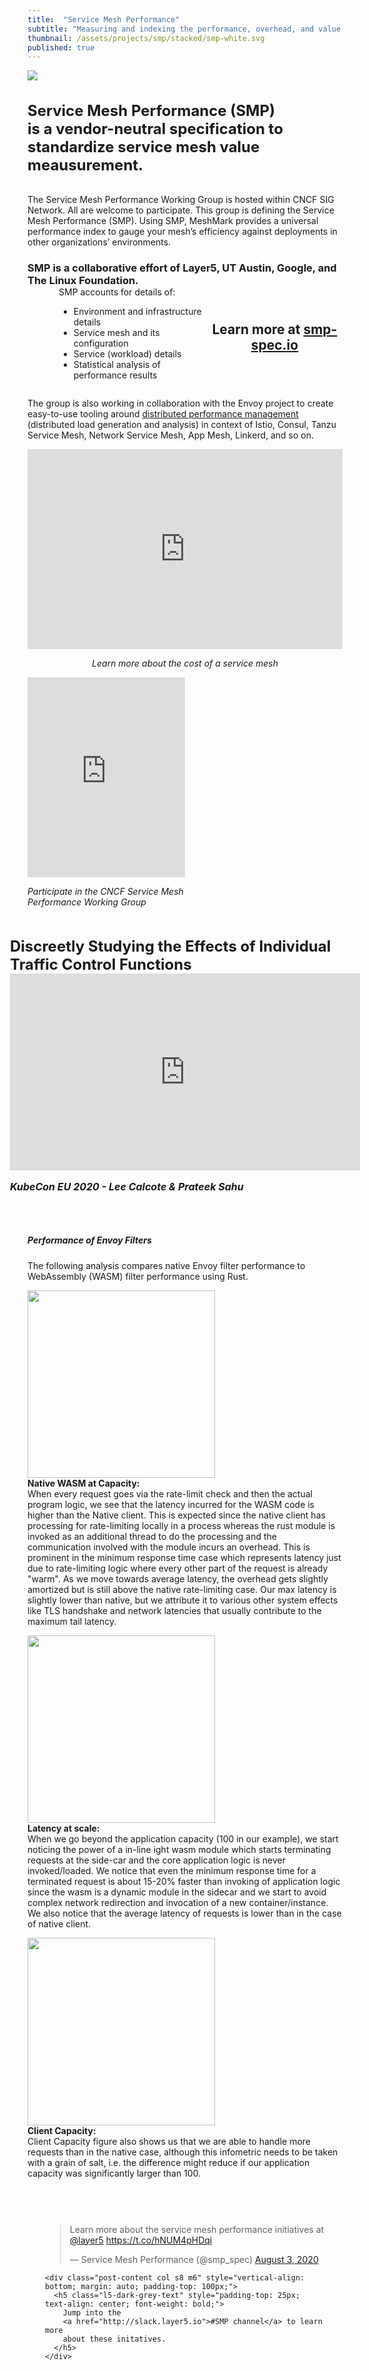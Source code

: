 ```yaml
---
title:  "Service Mesh Performance"
subtitle: "Measuring and indexing the performance, overhead, and value of the world's service mesh deployments."
thumbnail: /assets/projects/smp/stacked/smp-white.svg
published: true
---
```



<ProjectWrapper>

<div>
  <img src={smp} className="image-left" />
  <div className="center">
    <h4 class="black-text center" style="font-size:1.5rem">
    Service Mesh Performance (SMP)<br /> is a vendor-neutral specification to <br />
    <strong>standardize service mesh value meausurement</strong>.
    </h4>
  </div>
</div>

<p>The Service Mesh Performance Working Group is hosted within CNCF SIG Network. All are welcome to participate. This group is defining the Service Mesh Performance (SMP). Using SMP, MeshMark provides a universal performance index to gauge your mesh’s efficiency against deployments in other organizations’ environments.</p>
<h3 class="center">SMP is a collaborative effort of Layer5, UT Austin, Google, and The Linux Foundation.</h3>

<div style="margin-left: 50px; margin-top: -30px; display: flex; justify-content: flex-start center">
  <div>
    <p>SMP accounts for details of:</p>
    <ul class="bullet">
        <li>Environment and infrastructure details</li>
        <li>Service mesh and its configuration</li>
        <li>Service (workload) details</li>
        <li>Statistical analysis of performance results</li>
    </ul>
  </div>
  <div style="margin:auto;">
    <h2 class="l5-dark-grey-text" style="text-align: center;font-weight: bold;">
    Learn more at <a href="https://smp-spec.io">smp-spec.io</a></h2>
  </div>
</div>
<p>The group is also working in collaboration with the Envoy project to create easy-to-use tooling around <a href="/projects/service-mesh-distributed-performance-management">distributed performance management</a> (distributed load generation and analysis) in context of Istio, Consul, Tanzu Service Mesh, Network Service Mesh, App Mesh, Linkerd, and so on.</p>

<div class="row">
  <div class="col s12 m6" style="
      display: flex; height: auto; flex-direction: column;
      flex-flow: column; vertical-align: top; text-align: center;
      position: relative;">
    <iframe
      width="100%" height="320px" src="https://www.youtube.com/embed/LxP-yHrKL4M"
      frameborder="0" allow="accelerometer; autoplay; encrypted-media; gyroscope; picture-in-picture"
      allowfullscreen>
    </iframe>
    <p><i>Learn more about the cost of a service mesh</i></p>
  </div>
  <div class="half-col" style="max-width:50%">
    <iframe
      src="https://docs.google.com/presentation/d/e/2PACX-1vSWhREOZIfJqTG8jHtitgb5e-OAHC7E8EMmoVCaTRmC8b_itHkeFUNKcBVn9oaTpX5ozYvlhscvBXiK/embed?start=false&loop=false&delayms=3000"
      frameborder="0" width="100%" height="320" allowfullscreen="true" mozallowfullscreen="true"
      webkitallowfullscreen="true">
      </iframe>
      <p><i>Participate in the CNCF Service Mesh Performance Working Group</i></p>
  </div>
</div>



<div style="display: flex; justify-content:center;">
  <h4 class="black-text center" style="font-size: 1.5rem;">
    Discreetly Studying the Effects of Individual Traffic Control Functions
    <iframe style="margin: auto;" width="560" height="315" src="https://www.youtube.com/embed/rgnb0-ntPko"
      frameborder="0" allow="accelerometer; autoplay; encrypted-media; gyroscope; picture-in-picture"allowfullscreen>
    </iframe>        
  <p style="font-size: 1rem;"><i>KubeCon EU 2020 - Lee Calcote & Prateek Sahu</i></p>
  </h4>
</div> 
            
<div class="row" style="vertical-align: bottom; margin: auto;">
  <h5 class="black-text">Performance of Envoy Filters</h5>
  The following analysis compares native Envoy filter performance to WebAssembly (WASM) filter performance using Rust.
  <p>
    <a href="/assets/projects/smp/kubecon-eu/native-and-wasm-at-capacity-100rps.png">
      <img src="/assets/projects/smp/kubecon-eu/native-and-wasm-at-capacity-100rps.png"
        class="light-shadow" style="margin: auto; min-width: 300px; height: 300px;" />
    </a><br />
    <b>Native WASM at Capacity:</b> <br />
    When every request goes via the
    rate-limit check and then the actual program logic, we see that
    the latency incurred for the WASM code is higher than the Native
    client. This is expected since the native client has processing
    for rate-limiting locally in a process whereas the rust module
    is invoked as an additional thread to do the processing and the
    communication involved with the module incurs an overhead. This
    is prominent in the minimum response time case which represents
    latency just due to rate-limiting logic where every other part
    of the request is already "warm". As we move towards average
    latency, the overhead gets slightly amortized but is still above
    the native rate-limiting case. Our max latency is slightly lower
    than native, but we attribute it to various other system effects
    like TLS handshake and network latencies that usually contribute
    to the maximum tail latency.
  </p>

  <p>
    <a href="/assets/projects/smp/kubecon-eu/latency-at-scale.png">
      <img src="/assets/projects/smp/kubecon-eu/latency-at-scale.png"
      class="light-shadow" style=" margin: auto; min-width: 300px; height: 300px;" />
    </a>
    <br />
    <b>Latency at scale:</b><br />
    When we go beyond the
    application capacity (100 in our example), we start noticing the
    power of a in-line ight wasm module which starts terminating
    requests at the side-car and the core application logic is never
    invoked/loaded. We notice that even the minimum response time
    for a terminated request is about 15-20% faster than invoking of
    application logic since the wasm is a dynamic module in the
    sidecar and we start to avoid complex network redirection and
    invocation of a new container/instance. We also notice that the
    average latency of requests is lower than in the case of native
    client.
  </p>

  <p>
    <a href="/assets/projects/smp/kubecon-eu//client-capacity.png">
      <img src="/assets/projects/smp/kubecon-eu//client-capacity.png"
      class="light-shadow" style="margin: auto; height: 300px;" />
    </a>
    <br /><b>Client Capacity:</b><br />
    Client Capacity figure also shows us that we are able to handle
    more requests than in the native case, although this infometric
    needs to be taken with a grain of salt, i.e. the difference
    might reduce if our application capacity was significantly
    larger than 100.
  </p>
</div>

<br />
<div class="post-content" style="padding: 2em;" itemprop="articleBody">
  <div class="row">
    <div class="col s8 m6">
      <blockquote class="twitter-tweet">
        <p lang="en" dir="ltr">
          Learn more about the service mesh performance initiatives at
          <a href="https://twitter.com/layer5?ref_src=twsrc%5Etfw">@layer5</a>
          <a href="https://t.co/hNUM4pHDqi">https://t.co/hNUM4pHDqi</a>
        </p>
        &mdash; Service Mesh Performance (@smp_spec)
        <a href="https://twitter.com/smp_spec/status/1290428583249354757?ref_src=twsrc%5Etfw">August 3, 2020</a>
      </blockquote>
    </div>

    <div class="post-content col s8 m6" style="vertical-align: bottom; margin: auto; padding-top: 100px;">
      <h5 class="l5-dark-grey-text" style="padding-top: 25px; text-align: center; font-weight: bold;">
        Jump into the
        <a href="http://slack.layer5.io">#SMP channel</a> to learn more
        about these initatives.
      </h5>
    </div>
  </div>
</div>

</ProjectWrapper>